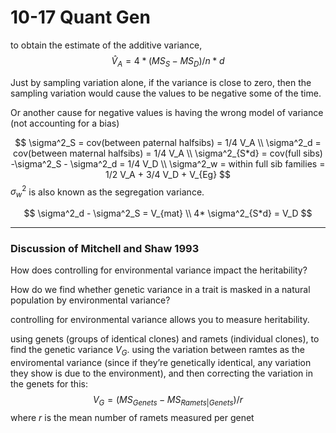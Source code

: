 10-17 Quant Gen
======================================================

to obtain the estimate of the additive variance, 
$$
\hat{V}_A = 4 * (MS_S - MS_D) / n * d  
$$

Just by sampling variation alone, if the variance is close to zero, then the sampling variation would cause the values to be negative some of the time. 

Or another cause for negative values is having the wrong model of variance (not accounting for a bias)

$$
\sigma^2_S = cov(between paternal halfsibs) = 1/4 V_A \\
\sigma^2_d = cov(between maternal halfsibs) = 1/4 V_A \\
\sigma^2_{S*d} = cov(full sibs) -\sigma^2_S - \sigma^2_d = 1/4 V_D \\
\sigma^2_w = within full sib families = 1/2 V_A + 3/4 V_D + V_{Eg}
$$
$\sigma^2_w$ is also known as the segregation variance. 


$$
\sigma^2_d - \sigma^2_S = V_{mat} \\
4* \sigma^2_{S*d} = V_D
$$




------------------------------------------------------

### Discussion of Mitchell and Shaw 1993

How does controlling for environmental variance impact the heritability?



How do we find whether genetic variance in a trait is masked in a natural population by environmental variance?



controlling for environmental variance allows you to measure heritability.

using genets (groups of identical clones) and ramets (individual clones), to find the genetic variance $V_G$. using the variation between ramtes as the enviromental variance (since if they're genetically identical, any variation they show is due to the environment), and then correcting the variation in the genets for this:
$$
V_G = (MS_{Genets} - MS_{Ramets|Genets}) / r 
$$
where $r$ is the mean number of ramets measured per genet








